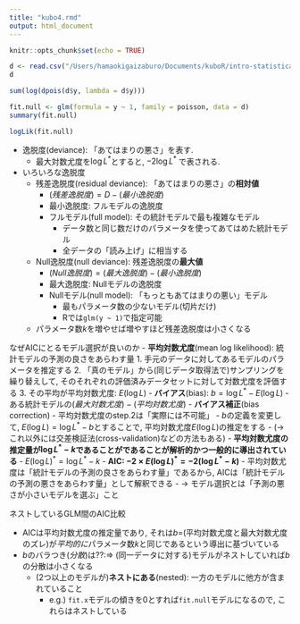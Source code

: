 ```yaml
---
title: "kubo4.rmd"
output: html_document
---
```


```r
knitr::opts_chunk$set(echo = TRUE)
```


```r
d <- read.csv("/Users/hamaokigaizaburo/Documents/kuboR/intro-statistical-modeling-master/data/data3.csv")
d
```


```r
sum(log(dpois(d$y, lambda = d$y)))
```

```r
fit.null <- glm(formula = y ~ 1, family = poisson, data = d)
summary(fit.null)
```


```r
logLik(fit.null)
```
- 逸脱度(deviance): 「あてはまりの悪さ」を表す.
    - 最大対数尤度を$\log L^{*}$とすると, $-2 \log L^*$ で表される.
- いろいろな逸脱度
    - 残差逸脱度(residual deviance): 「あてはまりの悪さ」の**相対値**
        - $(残差逸脱度) = D - (最小逸脱度)$
        - 最小逸脱度: フルモデルの逸脱度
        - フルモデル(full model): その統計モデルで最も複雑なモデル
            - データ数と同じ数だけのパラメータを使ってあてはめた統計モデル
            - 全データの「読み上げ」に相当する
    - Null逸脱度(null deviance): 残差逸脱度の**最大値**
        - $(Null逸脱度) = (最大逸脱度) - (最小逸脱度)$
        - 最大逸脱度: Nullモデルの逸脱度
        - Nullモデル(null model): 「もっともあてはまりの悪い」モデル
            - 最もパラメータ数の少ないモデル(切片だけ)
            - Rでは`glm(y ~ 1)`で指定可能
    - パラメータ数$k$を増やせば増やすほど残差逸脱度は小さくなる


なぜAICにとるモデル選択が良いのか
- **平均対数尤度**(mean log likelihood): 統計モデルの予測の良さをあらわす量
    1. 手元のデータに対してあるモデルのパラメータを推定する
    2. 「真のモデル」から(同じデータ取得法で)サンプリングを繰り替えして, そのそれぞれの評価済みデータセットに対して対数尤度を評価する
    3. その平均が平均対数尤度: $E(\log L)$
- **バイアス**(bias): $b = \log L^* - E(\log L)$
    - ある統計モデルの$(最大対数尤度) - (平均対数尤度)$
- **バイアス補正**(bias correction)
    - 平均対数尤度のstep.2は「実際には不可能」
    -  $b$の定義を変更して, $E(\log L) = \log L^* - b$とすることで, 平均対数尤度$E(\log L)$の推定をする
        - (-> これ以外には交差検証法(cross-validation)などの方法もある)
    - **平均対数尤度の推定量が$\log L^* - k$であることがであることが解析的かつ一般的に導出されている**
        - $E(\log L)^* = \log L^* - k$
- **AIC: $-2\times E(\log L)^* = -2(\log L^* - k)$**
    - 平均対数尤度は「統計モデルの予測の良さをあらわす量」であるから, AICは「統計モデルの予測の悪さをあらわす量」として解釈できる
    - -> モデル選択とは「予測の悪さが小さいモデルを選ぶ」こと


ネストしているGLM間のAIC比較

- AICは平均対数尤度の推定量であり, それは$b$=(平均対数尤度と最大対数尤度のズレ)が*平均的に*パラメータ数$k$と同じであるという導出に基づいている
- $b$のバラつき(*分散*)は??:=> (同一データに対する)モデルがネストしていれば$b$の分散は小さくなる
    - (2つ以上のモデルが)**ネストにある**(nested): 一方のモデルに他方が含まれていること
        - e.g.) `fit.x`モデルの傾きを0とすれば`fit.null`モデルになるので, これらはネストしている













